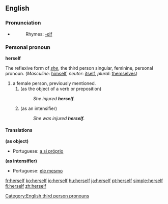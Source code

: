 ==English==

{{rank|passed|true|friend|293|herself|year|dear|high}}

===Pronunciation===
*{{audio|en-us-herself.ogg|Audio (US)}}
*:Rhymes: [[Rhymes:English:-ɛlf|-ɛlf]]

===Personal pronoun===
'''herself'''
[[Category:English third person pronouns]]

The reflexive form of ''[[she]]'', the third person singular, feminine, personal pronoun. (''Masculine'': [[himself]], ''neuter'': [[itself]], ''plural'': [[themselves]])

#a female person, previously mentioned.
##(as the object of a verb or preposition)
##:''She injured '''herself'''.''
##(as an intensifier)
##:''She was injured '''herself'''.''

====Translations====
'''(as object)'''
{{top}}
*Portuguese: [[a si próprio]]
{{bottom}}

'''(as intensifier)'''
{{top}}
*Portuguese: [[ele mesmo]]
{{bottom}}

[[fr:herself]]
[[ko:herself]]
[[io:herself]]
[[hu:herself]]
[[ja:herself]]
[[pt:herself]]
[[simple:herself]]
[[fi:herself]]
[[zh:herself]]